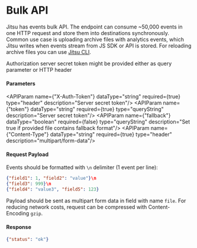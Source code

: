 # Bulk API

Jitsu has events bulk API. The endpoint can consume ~50,000 events in one HTTP request and store them into destinations synchronously.
Common use case is uploading archive files with analytics events, which Jitsu writes when events stream from JS SDK or API is stored.
For reloading archive files you can use <a href="/docs/other-features/cli">Jitsu CLI</a>.

<APIMethod method="POST" path="/api/v1/events/bulk?token=$server_api_key_secret" title="Bulk events"/>

Authorization server secret token might be provided either as query parameter or HTTP header

<h4>Parameters</h4>

<APIParam name={"X-Auth-Token"} dataType="string" required={true} type="header" description="Server secret token"/>
<APIParam name={"token"} dataType="string" required={true} type="queryString" description="Server secret token"/>
<APIParam name={"fallback"} dataType="boolean" required={false} type="queryString" description="Set true if provided file contains fallback format"/>
<APIParam name={"Content-Type"} dataType="string" required={true} type="header" description="multipart/form-data"/>

<h4>Request Payload</h4>

Events should be formatted with <code inline="true">\n</code> delimiter (1 event per line):
```json
{"field1": 1, "field2": "value"}\n
{"field3": 999}\n
{"field4": "value3", "field5": 123}
```

Payload should be sent as multipart form data in field with name <code inline="true">file</code>.
For reducing network costs, request can be compressed with Content-Encoding <code inline="true">gzip</code>.

<h4>Response</h4>

```json
{"status": "ok"}
```

<LargeLink title="Jitsu CLI for reloading archive files" href="/docs/other-features/cli" />